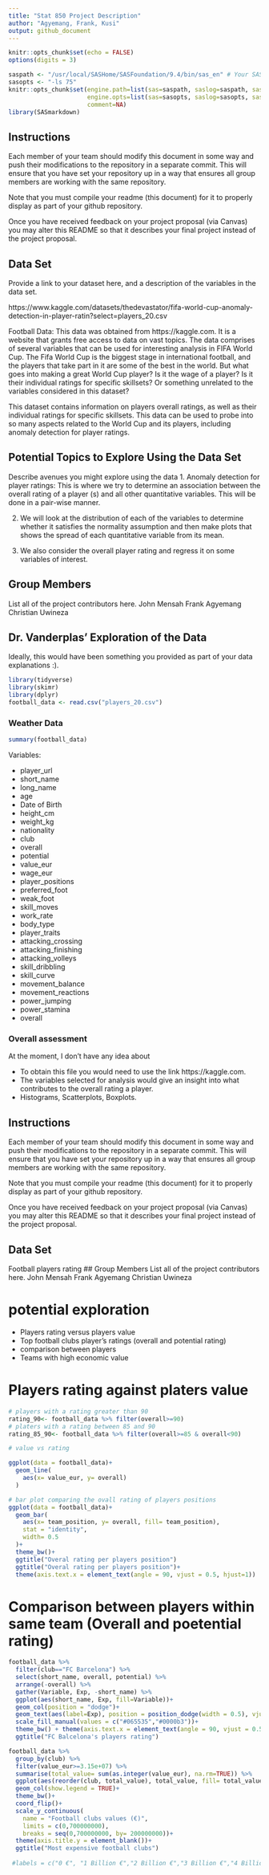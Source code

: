 ```yaml
---
title: "Stat 850 Project Description"
author: "Agyemang, Frank, Kusi"
output: github_document
---
```


```r
knitr::opts_chunk$set(echo = FALSE)
options(digits = 3)
```

```r

saspath <- "/usr/local/SASHome/SASFoundation/9.4/bin/sas_en" # Your SAS path goes here
sasopts <- "-ls 75"
knitr::opts_chunk$set(engine.path=list(sas=saspath, saslog=saspath, sashtml=saspath),
                      engine.opts=list(sas=sasopts, saslog=sasopts, sashtml=sasopts), 
                      comment=NA)
library(SASmarkdown)
```

## Instructions

Each member of your team should modify this document in some way and push their modifications to the repository in a separate commit. This will ensure that you have set your repository up in a way that ensures all group members are working with the same repository. 

Note that you must compile your readme (this document) for it to properly display as part of your github repository. 

Once you have received feedback on your project proposal (via Canvas) you may alter this README so that it describes your final project instead of the project proposal. 

## Data Set
Provide a link to your dataset here, and a description of the variables in the data set.

https://www.kaggle.com/datasets/thedevastator/fifa-world-cup-anomaly-detection-in-player-ratin?select=players_20.csv


Football Data: This data was obtained from https://kaggle.com. It is a website that grants free access to data on vast topics.  The data comprises of several variables that can be used for interesting analysis in FIFA World Cup. The Fifa World Cup is the biggest stage in international football, and the players that take part in it are some of the best in the world. But what goes into making a great World Cup player? Is it the wage of a player? Is it their individual ratings for specific skillsets?  Or something unrelated to the variables considered in this dataset?

This dataset contains information on players overall ratings, as well as their individual ratings for specific skillsets. This data can be used to probe into so many aspects related to the World Cup and its players, including anomaly detection for player ratings.


## Potential Topics to Explore Using the Data Set
Describe avenues you might explore using the data
1. Anomaly detection for player ratings: This is where we try to determine an association between the overall rating of a player (s) and all other quantitative variables. This will be done in a pair-wise manner.

2. We will look at the distribution of each of the variables to determine whether it satisfies the normality assumption and then make plots that shows the spread of each quantitative variable from its mean.

3. We also consider the overall player rating and regress it on some variables of interest.


## Group Members
List all of the project contributors here.
John Mensah
Frank Agyemang
Christian Uwineza


## Dr. Vanderplas' Exploration of the Data

Ideally, this would have been something you provided as part of your data explanations :).

```r
library(tidyverse)
library(skimr)
library(dplyr)
football_data <- read.csv("players_20.csv")

```

### Weather Data
```r
summary(football_data)

```

Variables: 

- player_url
- short_name
- long_name
- age
- Date of Birth
- height_cm
- weight_kg
- nationality
- club
- overall
- potential
- value_eur
- wage_eur
- player_positions
- preferred_foot
- weak_foot
- skill_moves
- work_rate
- body_type
- player_traits
- attacking_crossing
- attacking_finishing
- attacking_volleys
- skill_dribbling
- skill_curve
- movement_balance
- movement_reactions
- power_jumping
- power_stamina
- overall

### Overall assessment

At the moment, I don't have any idea about

- To obtain this file you would need to use the link https://kaggle.com.
- The variables selected for analysis would give an insight into what contributes to the overall rating a player.
- Histograms, Scatterplots, Boxplots.

## Instructions

Each member of your team should modify this document in some way and push their modifications to the repository in a separate commit. This will ensure that you have set your repository up in a way that ensures all group members are working with the same repository. 

Note that you must compile your readme (this document) for it to properly display as part of your github repository. 

Once you have received feedback on your project proposal (via Canvas) you may alter this README so that it describes your final project instead of the project proposal. 

## Data Set
Football players rating
## Group Members
List all of the project contributors here.
John Mensah
Frank Agyemang
Christian Uwineza

# potential exploration

- Players rating versus players value
- Top football clubs player's ratings (overall and potential rating)
- comparison between players 
- Teams with high economic value


# Players rating against platers value

```r
# players with a rating greater than 90
rating_90<- football_data %>% filter(overall>=90)
# platers with a rating between 85 and 90
rating_85_90<- football_data %>% filter(overall>=85 & overall<90)

# value vs rating

ggplot(data = football_data)+
  geom_line(
    aes(x= value_eur, y= overall)
  )

``` 

```r

# bar plot comparing the ovall rating of players positions
ggplot(data = football_data)+
  geom_bar(
    aes(x= team_position, y= overall, fill= team_position),
    stat = "identity",
    width= 0.5
  )+
  theme_bw()+
  ggtitle("Overal rating per players position")
  ggtitle("Overal rating per players position")+
  theme(axis.text.x = element_text(angle = 90, vjust = 0.5, hjust=1))


```

# Comparison between players within same team (Overall and poetential rating)

```r
football_data %>% 
  filter(club=="FC Barcelona") %>% 
  select(short_name, overall, potential) %>% 
  arrange(-overall) %>% 
  gather(Variable, Exp, -short_name) %>% 
  ggplot(aes(short_name, Exp, fill=Variable))+
  geom_col(position = "dodge")+
  geom_text(aes(label=Exp), position = position_dodge(width = 0.5), vjust=-0.5, size = 2) + xlab("Name of players") + ylab("Rating of players (%)") +
  scale_fill_manual(values = c("#065535","#0000b3"))+
  theme_bw() + theme(axis.text.x = element_text(angle = 90, vjust = 0.5, hjust=1))+
  ggtitle("FC Balcelona's players rating")

```

```r
football_data %>% 
  group_by(club) %>% 
  filter(value_eur>=3.15e+07) %>% 
  summarise(total_value= sum(as.integer(value_eur), na.rm=TRUE)) %>% 
  ggplot(aes(reorder(club, total_value), total_value, fill= total_value))+
  geom_col(show.legend = TRUE)+
  theme_bw()+
  coord_flip()+
  scale_y_continuous(
    name = "Football clubs values (€)",
    limits = c(0,700000000),
    breaks = seq(0,700000000, by= 200000000))+
  theme(axis.title.y = element_blank())+
  ggtitle("Most expensive football clubs")
  
 #labels = c("0 €", "1 Billion €","2 Billion €","3 Billion €","4 Billion €","5 Billion €","6 Billion €","7 Billion €","8 Billion €"
```

